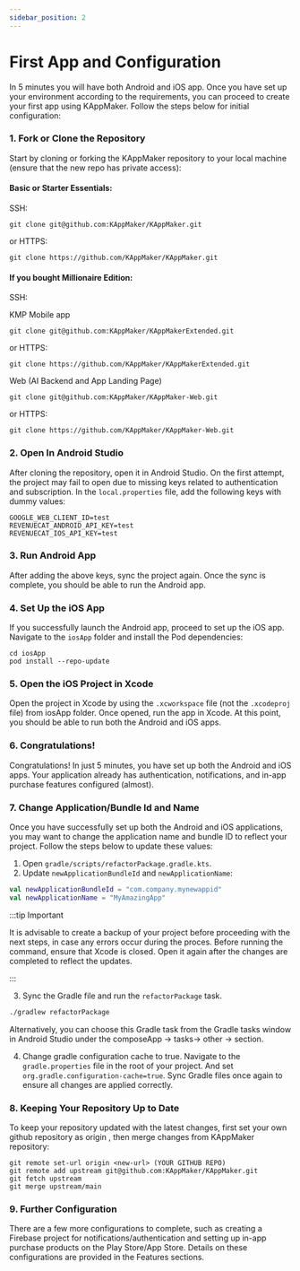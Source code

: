 ```yaml
---
sidebar_position: 2
---
```


# First App and Configuration

In 5 minutes you will have both Android and iOS app. Once you have set up your environment according to the requirements, you can proceed to create your first app using KAppMaker. Follow the steps below for initial configuration:

### 1. Fork or Clone the Repository

Start by cloning or forking the KAppMaker repository to your local machine (ensure that the new repo has private access):

#### Basic or Starter Essentials: 

SSH:
```
git clone git@github.com:KAppMaker/KAppMaker.git
```
or HTTPS:
```
git clone https://github.com/KAppMaker/KAppMaker.git
```

#### If you bought Millionaire Edition: 

SSH:

KMP Mobile app
```
git clone git@github.com:KAppMaker/KAppMakerExtended.git
```
or HTTPS:
```
git clone https://github.com/KAppMaker/KAppMakerExtended.git
```

Web (AI Backend and App Landing Page)
```
git clone git@github.com:KAppMaker/KAppMaker-Web.git
```
or HTTPS:
```
git clone https://github.com/KAppMaker/KAppMaker-Web.git
```

 


### 2. Open In Android Studio

After cloning the repository, open it in Android Studio. On the first attempt, the project may fail to open due to missing keys related to authentication and subscription. In the `local.properties` file, add the following keys with dummy values:

```
GOOGLE_WEB_CLIENT_ID=test
REVENUECAT_ANDROID_API_KEY=test
REVENUECAT_IOS_API_KEY=test
```

### 3. Run Android App

After adding the above keys, sync the project again. Once the sync is complete, you should be able to run the Android app. 

### 4. Set Up the iOS App

If you successfully launch the Android app, proceed to set up the iOS app. Navigate to the `iosApp` folder and install the Pod dependencies:

```
cd iosApp
pod install --repo-update
```

### 5. Open the iOS Project in Xcode

Open the project in Xcode by using the `.xcworkspace` file (not the `.xcodeproj` file) from iosApp folder. Once opened, run the app in Xcode. At this point, you should be able to run both the Android and iOS apps.

### 6. Congratulations!

Congratulations! In just 5 minutes, you have set up both the Android and iOS apps. Your application already has authentication, notifications, and in-app purchase features configured (almost).


### 7. Change Application/Bundle Id and Name
Once you have successfully set up both the Android and iOS applications, you may want to change the application name and bundle ID to reflect your project. Follow the steps below to update these values:

1. Open `gradle/scripts/refactorPackage.gradle.kts`.
2. Update `newApplicationBundleId` and `newApplicationName`:

```kotlin
val newApplicationBundleId = "com.company.mynewappid"
val newApplicationName = "MyAmazingApp"
```

:::tip Important

It is advisable to create a backup of your project before proceeding with the next steps, in case any errors occur during the proces. Before running the command, ensure that Xcode is closed. Open it again after the changes are completed to reflect the updates.

:::

3. Sync the Gradle file and run the `refactorPackage` task.

```bash
./gradlew refactorPackage
```

Alternatively, you can choose this Gradle task from the Gradle tasks window in Android Studio under the composeApp -> tasks-> other -> section.

4. Change gradle configuration cache to true. Navigate to the `gradle.properties` file in the root of your project. And set `org.gradle.configuration-cache=true`. Sync Gradle files once again to ensure all changes are applied correctly.


### 8. Keeping Your Repository Up to Date

To keep your repository updated with the latest changes, 
first set your own github repository as origin , then merge changes from KAppMaker repository:

```
git remote set-url origin <new-url> (YOUR GITHUB REPO)
git remote add upstream git@github.com:KAppMaker/KAppMaker.git
git fetch upstream
git merge upstream/main
```

### 9. Further Configuration

There are a few more configurations to complete, such as creating a Firebase project for notifications/authentication and setting up in-app purchase products on the Play Store/App Store. Details on these configurations are provided in the Features sections.



